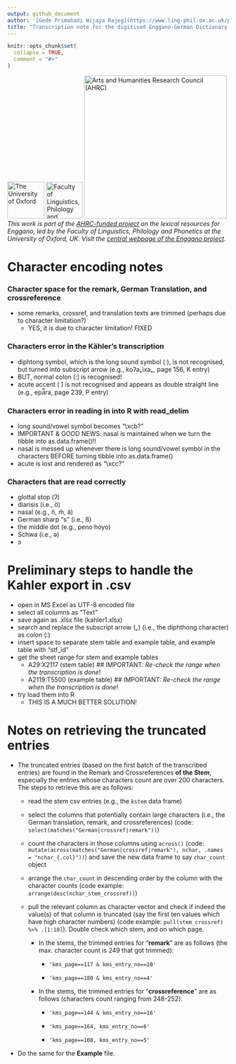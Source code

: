 ```yaml
---
output: github_document
author: '[Gede Primahadi Wijaya Rajeg](https://www.ling-phil.ox.ac.uk/people/gede-rajeg) <a itemprop="sameAs" content="https://orcid.org/0000-0002-2047-8621" href="https://orcid.org/0000-0002-2047-8621" target="orcid.widget" rel="noopener noreferrer" style="vertical-align:top;"><img src="https://orcid.org/sites/default/files/images/orcid_16x16.png" style="width:1em;margin-right:.5em;" alt="ORCID iD icon"></a>'
title: "Transcription note for the digitised Enggano-German Dictionary by Hans Kähler (1987)"
---
```


<!-- README.md is generated from README.Rmd. Please edit that file -->

```r
knitr::opts_chunk$set(
  collapse = TRUE,
  comment = "#>"
)
```

<!-- badges: start -->

[![The University of Oxford](https://raw.githubusercontent.com/engganolang/digitised-holle-list/main/file-oxweb-logo.gif){width="84"}](https://www.ox.ac.uk/) [![Faculty of Linguistics, Philology and Phonetics, the University of Oxford](https://raw.githubusercontent.com/engganolang/digitised-holle-list/main/file-lingphil.png){width="83"}](https://www.ling-phil.ox.ac.uk/) [![Arts and Humanities Research Council (AHRC)](https://raw.githubusercontent.com/engganolang/digitised-holle-list/main/file-ahrc.png){width="325"}](https://www.ukri.org/councils/ahrc/) </br>*This work is part of the [AHRC-funded project](https://gtr.ukri.org/project/8AB0C3DC-F1C9-4CFA-BB4D-5BE748213372) on the lexical resources for Enggano, led by the Faculty of Linguistics, Philology and Phonetics at the University of Oxford, UK. Visit the [central webpage of the Enggano project](https://enggano.ling-phil.ox.ac.uk/)*.

<!-- badges: end -->

# Character encoding notes

### Character space for the remark, German Translation, and crossreference

-   some remarks, crossref, and translation texts are trimmed (perhaps due to character limitation?)
    -   YES, it is due to character limitationǃ FIXED

### Characters error in the Kähler's transcription

-   diphtong symbol, which is the long sound symbol (ː), is not recognised, but turned into subscript arrow (e.g., koʔa˿ixa˿, page 156, K entry)
-   BUT, normal colon (:) is recognised!
-   acute accent ( ́) is not recognised and appears as double straight line (e.g., epa̿ra, page 239, P entry)

### Characters error in reading in into R with read_delim

-   long sound/vowel symbol becomes "\\xcb?"
-   IMPORTANT & GOOD NEWS: nasal is maintained when we turn the tibble into as.data.frame()!!
-   nasal is messed up whenever there is long sound/vowel symbol in the characters BEFORE turning tibble into as.data.frame()
-   acute is lost and rendered as "\\xcc?"

### Characters that are read correctly

-   glottal stop (ʔ)
-   diarisis (i.e., ö)
-   nasal (e.g., ñ, m̃, ã)
-   German sharp "s" (i.e., ß)
-   the middle dot (e.g., peno·hoyo)
-   Schwa (i.e., ə)
-   ɔ

# Preliminary steps to handle the Kahler export in .csv

-   open in MS Excel as UTF-8 encoded file
-   select all columns as "Text"
-   save again as .xlsx file (kahler1.xlsx)
-   search and replace the subscript arrow (˿) (i.e., the diphthong character) as colon (:)
-   insert space to separate stem table and example table, and example table with "stf_id"
-   get the sheet range for stem and example tables
    -   A29:X2117 (stem table) \## IMPORTANT: *Re-check the range when the transcription is done*!
    -   A2119:T5500 (example table) \## IMPORTANT: *Re-check the range when the transcription is done*!
-   try load them into R
    -   THIS IS A MUCH BETTER SOLUTION!

# Notes on retrieving the truncated entries

-   The truncated entries (based on the first batch of the transcribed entries) are found in the Remark and Crossreferences **of the Stem**, especially the entries whose characters count are over 200 characters. The steps to retrieve this are as follows:

    -   read the stem csv entries (e.g., the `kstem` data frame)

    -   select the columns that potentially contain large characters (i.e., the German translation, remark, and crossreferences) (code: `select(matches("German|crossref|remark"))`)

    -   count the characters in those columns using `across()` (code: `mutate(across(matches("German|crossref|remark"), nchar, .names = "nchar_{.col}"))`) and save the new data frame to say `char_count` object

    -   arrange the `char_count` in descending order by the column with the character counts (code example: `arrange(desc(nchar_stem_crossref))`)

    -   pull the relevant column as character vector and check if indeed the value(s) of that column is truncated (say the first ten values which have high character numbers) (code example: `pull(stem_crossref) %>% .[1:10]`). Double check which stem, and on which page.

        -   In the stems, the trimmed entries for "**remark**" are as follows (the max. character count is 249 that got trimmed):

            -   `'kms_page==117 & kms_entry_no==10'`

            -   `'kms_page==180 & kms_entry_no==4'`

        -   In the stems, the trimmed entries for "**crossreference**" are as follows (characters count ranging from 248-252):

            -   `'kms_page==144 & kms_entry_no==16'`
            
            -   `'kms_page==164, kms_entry_no==6'`
            
            -   `'kms_page==108, kms_entry_no==5'`
            

-   Do the same for the **Example** file.
